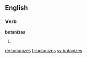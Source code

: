 
==English==

===Verb===
'''botanizes'''

# {{en-third-person singular of|botanize}}

[[de:botanizes]]
[[fr:botanizes]]
[[sv:botanizes]]